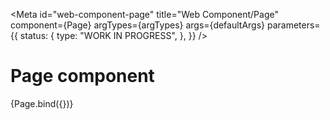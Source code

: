 <!-- @license CC0-1.0 -->


<Meta
  id="web-component-page"
  title="Web Component/Page"
  component={Page}
  argTypes={argTypes}
  args={defaultArgs}
  parameters={{
    status: {
      type: "WORK IN PROGRESS",
    },
  }}
/>

# Page component

<Canvas>
  <Story name="Default" args={exampleArgs}>
    {Page.bind({})}
  </Story>
</Canvas>

<ArgsTable story="Default" />
